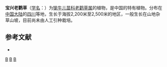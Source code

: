 {{Speciesbox 
| taxon = Geranium moupinense
| authority = Franch.
}}
'''宝兴老鹳草'''（[[学名|学名]]：{{lang|la|''Geranium moupinense''}}）为[[牻牛儿苗科|牻牛儿苗科]][[老鹳草属|老鹳草属]]的植物，是中国的特有植物。分布在[[中国大陆|中国大陆]]的[[四川|四川]]等地，生长于海拔2,200米至2,500米的地区，一般生长在山地杂草山坡，目前尚未由人工引种栽培。

== 参考文献 ==
<div class="references-small">
* {{cite web| url =http://www.bioinfo.cn/db05/KmzwSpecies.php?action=view&id=9366| title =宝兴老鹳草| work =《中国高等植物数据库全库》| publisher =中国科学院微生物研究所| author =昆明植物研究所| accessdate =2009-02-24| deadurl =yes| archiveurl =https://web.archive.org/web/20160305035908/http://www.bioinfo.cn/db05/KmzwSpecies.php?action=view&id=9366| archivedate =2016-03-05}}
</div>
{{Taxonbar|from=Q10949271}}

[[Category:老鹳草属|B]]
[[Category:中國特有植物|B]]
[[Category:四川植物|B]]